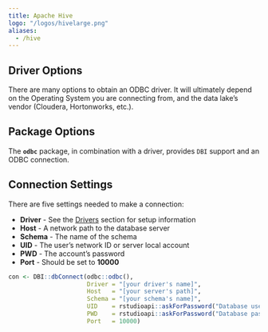 ```yaml
---
title: Apache Hive
logo: "/logos/hivelarge.png"
aliases:
  - /hive
---
```


## Driver Options

There are many options to obtain an ODBC driver.  It will ultimately depend on the Operating System you are connecting from, and the data lake's vendor (Cloudera, Hortonworks, etc.).

## Package Options

The **`odbc`** package, in combination with a driver, provides `DBI` support and an ODBC connection.

## Connection Settings

There are five settings needed to make a connection:

  - **Driver** - See the [Drivers](/drivers) section for setup information 
  - **Host** - A network path to the database server
  - **Schema** - The name of the schema
  - **UID** - The user's network ID or server local account
  - **PWD** - The account's password
  - **Port** - Should be set to **10000**

```r

con <- DBI::dbConnect(odbc::odbc(),
                      Driver = "[your driver's name]",
                      Host   = "[your server's path]",
                      Schema = "[your schema's name]",
                      UID    = rstudioapi::askForPassword("Database user"),
                      PWD    = rstudioapi::askForPassword("Database password"),
                      Port   = 10000)

```




